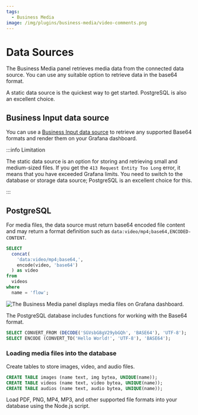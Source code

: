 ```yaml
---
tags:
  - Business Media
image: /img/plugins/business-media/video-comments.png
---
```



# Data Sources

The Business Media panel retrieves media data from the connected data source. You can use any suitable option to retrieve data in the base64 format.

A static data source is the quickest way to get started. PostgreSQL is also an excellent choice.

## Business Input data source

You can use a [Business Input data source](/plugins/volkovlabs-static-datasource) to retrieve any supported Base64 formats and render them on your Grafana dashboard.

:::info Limitation

The static data source is an option for storing and retrieving small and medium-sized files. If you get the `413 Request Entity Too Long` error, it means that you have exceeded Grafana limits. You need to switch to the database or storage data source; PostgreSQL is an excellent choice for this.

:::

## PostgreSQL

For media files, the data source must return base64 encoded file content and may return a format definition such as `data:video/mp4;base64,ENCODED-CONTENT`.

```sql
SELECT
  concat(
    'data:video/mp4;base64,',
    encode(video, 'base64')
  ) as video
from
  videos
where
  name = 'flow';
```

<Image
  title="The Business Media panel displays media files on Grafana dashboard."
  src="/img/plugins/business-media/video-comments.png"
/>

The PostgreSQL database includes functions for working with the Base64 format.

```sql
SELECT CONVERT_FROM (DECODE('SGVsbG8gV29ybGQh', 'BASE64'), 'UTF-8');
SELECT ENCODE (CONVERT_TO('Hello World!', 'UTF-8'), 'BASE64');
```

### Loading media files into the database

Create tables to store images, video, and audio files.

```sql
CREATE TABLE images (name text, img bytea, UNIQUE(name));
CREATE TABLE videos (name text, video bytea, UNIQUE(name));
CREATE TABLE audios (name text, audio bytea, UNIQUE(name));
```

Load PDF, PNG, MP4, MP3, and other supported file formats into your database using the Node.js script.

<Code
  url="https://github.com/VolkovLabs/business-media/blob/main/postgres/load.ts"
  language="js"
/>
